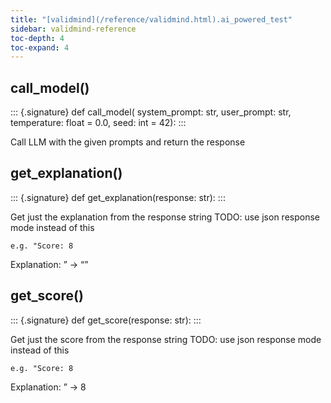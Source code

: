 ```yaml
---
title: "[validmind](/reference/validmind.html).ai_powered_test"
sidebar: validmind-reference
toc-depth: 4
toc-expand: 4
---
```


## call_model[()]{.muted}

<!-- function.qmd.jinja2 - function signature -->

::: {.signature} <span class="signature pdoc-code multiline"> <span class="kw">def</span> <span class="name">call_model</span>( <span class="param"> <span class="n">system_prompt</span><span class="p">:</span> <span class="n">str</span></span>, <span class="param"> <span class="n">user_prompt</span><span class="p">:</span> <span class="n">str</span></span>, <span class="param"> <span class="n">temperature</span><span class="p">:</span> <span class="n">float</span> <span class="o">=</span> <span class="kc">0.0</span></span>, <span class="param"> <span class="n">seed</span><span class="p">:</span> <span class="n">int</span> <span class="o">=</span> <span class="kc">42</span></span>):</span> </span> :::

Call LLM with the given prompts and return the response

## get_explanation[()]{.muted}

<!-- function.qmd.jinja2 - function signature -->

::: {.signature} <span class="signature pdoc-code multiline"> <span class="kw">def</span> <span class="name">get_explanation</span>(<span class="param"><span class="n">response</span><span class="p">:</span> <span class="n">str</span></span>):</span> </span> :::

Get just the explanation from the response string TODO: use json response mode instead of this

```
e.g. "Score: 8
```

Explanation: <some-explanation>" -> "<some-explanation>"

## get_score[()]{.muted}

<!-- function.qmd.jinja2 - function signature -->

::: {.signature} <span class="signature pdoc-code multiline"> <span class="kw">def</span> <span class="name">get_score</span>(<span class="param"><span class="n">response</span><span class="p">:</span> <span class="n">str</span></span>):</span> </span> :::

Get just the score from the response string TODO: use json response mode instead of this

```
e.g. "Score: 8
```

Explanation: <some-explanation>" -> 8

